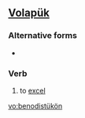 ==[[Volapük]]==

===Alternative forms===
*{{l|vo|benodistuykoyn}}

===Verb===
{{infl|vo|verb}}

# to [[excel]]

[[vo:benodistükön]]